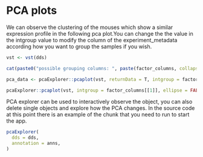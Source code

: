 # PCA plots

We can observe the clustering of the mouses which show a similar expression profile in the following pca plot.You can change the the value in the intgroup value to modify the column of the experiment_metadata according how you want to group the samples if you wish.

```r
vst <- vst(dds)
```

```r

cat(paste0("possible grouping columns: ", paste(factor_columns, collapse = ", ")))

pca_data <- pcaExplorer::pcaplot(vst, returnData = T, intgroup = factor_columns[[1]], ellipse = FALSE, text_labels = FALSE, ntop = 5000)

pcaExplorer::pcaplot(vst, intgroup = factor_columns[[1]], ellipse = FALSE, text_labels = TRUE, ntop = 5000)
```

PCA explorer can be used to interactively observe the object, you can also delete single objects and explore how the PCA changes. In the source code at this point there is an example of the chunk that you need to run to start the app. 

```r
pcaExplorer(
  dds = dds,
  annotation = anns,
)
```

